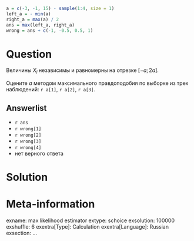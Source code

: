 ```r
a = c(-3, -1, 15) - sample(1:4, size = 1)
left_a = - min(a)
right_a = max(a) / 2
ans = max(left_a, right_a)
wrong = ans + c(-1, -0.5, 0.5, 1)
```


Question
========
Величины $X_i$ независимы и равномерны на отрезке $[-a;2a]$.

Оцените $a$ методом максимального правдоподобия по выборке из трех наблюдений: `r a[1]`, `r a[2]`, `r a[3]`.

Answerlist
----------
* `r ans`
* `r wrong[1]`
* `r wrong[2]`
* `r wrong[3]`
* `r wrong[4]`
* нет верного ответа

 
Solution
========


Meta-information
================
exname: max likelihood estimator
extype: schoice
exsolution: 100000
exshuffle: 6
exextra[Type]: Calculation
exextra[Language]: Russian
exsection: ...
